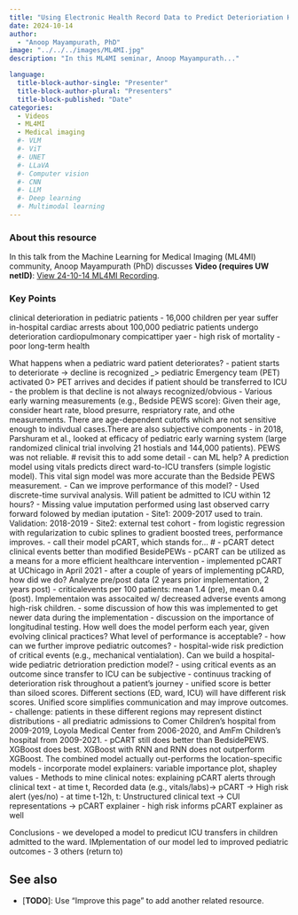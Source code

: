```yaml
---
title: "Using Electronic Health Record Data to Predict Deterioriation Hostpitalized Children"
date: 2024-10-14
author: 
  - "Anoop Mayampurath, PhD"
image: "../../../images/ML4MI.jpg"
description: "In this ML4MI seminar, Anoop Mayampurath..."

language: 
  title-block-author-single: "Presenter"
  title-block-author-plural: "Presenters"
  title-block-published: "Date"
categories:
  - Videos
  - ML4MI
  - Medical imaging
  #- VLM
  #- ViT
  #- UNET
  #- LLaVA
  #- Computer vision
  #- CNN
  #- LLM
  #- Deep learning
  #- Multimodal learning
---
```

### About this resource
In this talk from the Machine Learning for Medical Imaging (ML4MI) community, Anoop Mayampurath (PhD) discusses 
**Video (requires UW netID)**: [View 24-10-14 ML4MI Recording]().

### Key Points
clinical deterioration in pediatric patients
- 16,000 children per year suffer in-hospital cardiac arrests
about 100,000 pediatric patients undergo deterioration cardiopulmonary compicattiper yaer
- high risk of mortality
- poor long-term health

What happens when a pediatric ward patient deteriorates?
- patient starts to deteriorate -> decline is recognized _> pediatric Emergency team (PET) activated 0> PET arrives and decides if patient should be transferred to ICU
- the problem is that decline is not always recognized/obvious
- Various early warning measurements (e.g., Bedside PEWS score): Given their age, consider heart rate, blood presurre, respriatory rate, and othe measurements. There are age-dependent cutoffs which are not sensitive enough to indivdual cases.There are also subjective components
- in 2018, Parshuram et al., looked at efficacy of pediatric early warning system (large randomized clinical trial involving 21 hostials and 144,000 patients). PEWS was not reliable. # revisit this to add some detail
- can ML help? A prediction model using vitals predicts direct ward-to-ICU transfers (simple logistic model). This vital sign model was more accurate than the Bedside PEWS measurement. 
- Can we improve performance of this model? 
- Used discrete-time survival analysis. Will patient be admitted to ICU within 12 hours?
- Missing value imputation performed using last observed carry forward folowed by median iputation
- Site1: 2009-2017 used to train. Validation: 2018-2019
- Site2: external test cohort
- from logistic regression with regularization to cubic splines to gradient boosted trees, performance improves.
- call their model pCART, which stands for... #
- pCART detect clinical events better than modified BesidePEWs
- pCART can be utilized as a means for a more efficient healthcare intervention
- implemented pCART at UChicago in April 2021
- after a couple of years of implementing pCARD, how did we do? Analyze pre/post data (2 years prior implementation, 2 years post)
  - criticalevents per 100 patients: mean 1.4 (pre), mean 0.4 (post). Implementaion was assocaited w/ decreased adverse events among high-risk children. 
- some discussion of how this was implemented to get newer data during the implementation
- discussion on the importance of longitudinal testing. How well does the model perform each year, given evolving clinical practices? What level of performance is acceptable?
- how can we further improve pediatric outcomes?
  - hospital-wide risk prediction of critical events (e.g., mechanical ventialation). Can we build a hospital-wide pediatric detrioration prediction model?
    - using critical events as an outcome since transfer to ICU can be subjective
    - continuus tracking of deterioration risk throughout a patient's journey
    - unified score is better than siloed scores. Different sections (ED, ward, ICU) will have different risk scores. Unified score simplifies communication and may improve outcomes.
    - challenge: patients in these different regions may represent distinct distributions
    - all prediatric admissions to Comer Children's hospital from 2009-2019, Loyola Medical Center from 2006-2020, and AmFm Children's hospital from 2009-2021. 
    - pCART still does better than BedsidePEWS. XGBoost does best.  XGBoost with RNN and RNN does not outperform XGBoost. The combined model actually out-performs the location-specific models
    - incorporate model explainers: variable importance plot, shapley values
- Methods to mine clinical notes: explaining pCART alerts through clinical text
- at time t, Recorded data (e.g., vitals/labs)-> pCART -> High risk alert (yes/no)
- at time t-12h, t: Unstructured clinical text -> CUI representations -> pCART explainer
- high risk informs pCART explainer as well

Conclusions
- we developed a model to predicut ICU transfers in children admitted to the ward. IMplementation of our model led to improved pediatric outcomes
- 3 others (return to)


## See also
- [**TODO**]: Use "Improve this page" to add another related resource.
